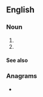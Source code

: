 ==English==

===Noun===
{{en-noun|-}}

# {{initialism of|[[hospital]]-associated [[MRSA]]|lang=en}}
# {{initialism of|hospital-acquired [[MRSA]]|lang=en}}

====See also====
{{projectlinks|pedia}}

===Anagrams===
* {{anagrams|en|a=aahmrs|Mahars|Marsha|Sharma|ashram|harams}}